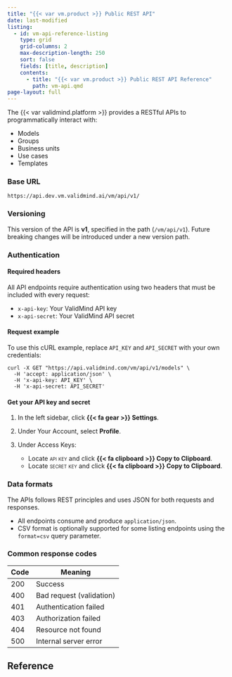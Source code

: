 ```yaml
---
title: "{{< var vm.product >}} Public REST API"
date: last-modified
listing:
  - id: vm-api-reference-listing
    type: grid
    grid-columns: 2
    max-description-length: 250
    sort: false
    fields: [title, description]
    contents:
      - title: "{{< var vm.product >}} Public REST API Reference"
        path: vm-api.qmd
page-layout: full
---
```


The {{< var validmind.platform >}} provides a RESTful APIs to programmatically interact with:

- Models
- Groups
- Business units
- Use cases
- Templates

### Base URL

```
https://api.dev.vm.validmind.ai/vm/api/v1/
```

### Versioning

This version of the API is **v1**, specified in the path (`/vm/api/v1`). Future breaking changes will be introduced under a new version path.

### Authentication

#### Required headers

All API endpoints require authentication using two headers that must be included with every request:

- `x-api-key`: Your ValidMind API key
- `x-api-secret`: Your ValidMind API secret 

#### Request example

To use this cURL example, replace `API_KEY` and `API_SECRET` with your own credentials:

```
curl -X GET "https://api.validmind.com/vm/api/v1/models" \
  -H 'accept: application/json' \
  -H 'x-api-key: API_KEY' \
  -H 'x-api-secret: API_SECRET'
```

#### Get your API key and secret

1. In the left sidebar, click **{{< fa gear >}} Settings**. 

2. Under Your Account, select **Profile**. 

3. Under Access Keys:

   - Locate [api key]{.smallcaps} and click **{{< fa clipboard >}} Copy to Clipboard**.
   - Locate [secret key]{.smallcaps} and click **{{< fa clipboard >}} Copy to Clipboard**.

### Data formats

The APIs follows REST principles and uses JSON for both requests and responses.

- All endpoints consume and produce `application/json`.
- CSV format is optionally supported for some listing endpoints using the `format=csv` query parameter.

### Common response codes

| Code | Meaning                      |
|------|------------------------------|
| 200  | Success                      |
| 400  | Bad request (validation)     |
| 401  | Authentication failed        |
| 403  | Authorization failed         |
| 404  | Resource not found           |
| 500  | Internal server error        |

## Reference

::: {#vm-api-reference-listing}

:::